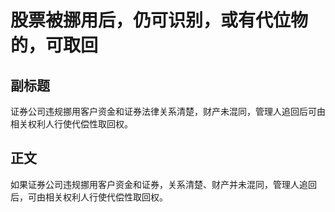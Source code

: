 # 股票被挪用后，仍可识别，或有代位物的，可取回
## 副标题
证券公司违规挪用客户资金和证券法律关系清楚，财产未混同，管理人追回后可由相关权利人行使代偿性取回权。
## 正文
如果证券公司违规挪用客户资金和证券，关系清楚、财产并未混同，管理人追回后，可由相关权利人行使代偿性取回权。